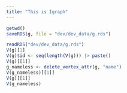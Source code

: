 ```yaml
---
title: "This is Igraph"
---
```


```r
getwd()
saveRDS(g, file = "dev/dev_data/g.rds")
```

```r
readRDS("dev/dev_data/g.rds")
V(g)[1]
V(g)$id <- seq(length(V(g))) |> paste()
V(g)[[1]]
g_nameless <- delete_vertex_attr(g, "name")
V(g_nameless)[[1]]
V(g)[[1]]
V(g_nameless)
```

